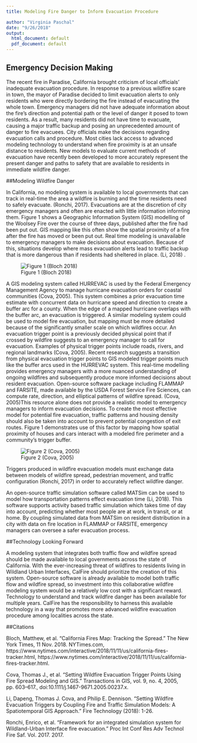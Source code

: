 ```yaml
---
title: Modeling Fire Danger to Inform Evacuation Procedure 

author: "Virginia Paschal"
date: "9/26/2018"
output:
  html_document: default
  pdf_document: default
---
```







## Emergency Decision Making

The recent fire in Paradise, California brought criticism of local officials’ inadequate evacuation procedure. In response to a previous wildfire scare in town, the mayor of Paradise decided to limit evacuation alerts to only residents who were directly bordering the fire instead of evacuating the whole town. Emergency managers did not have adequate information about the fire’s direction and potential path or the level of danger it posed to town residents. As a result, many residents did not have time to evacuate, causing a major traffic backup and posing an unprecedented amount of danger to fire evacuees. 
City officials make the decisions regarding evacuation calls and procedure. Most cities lack access to advanced modeling technology to understand when fire proximity is at an unsafe distance to residents. New models to evaluate current methods of evacuation have recently been developed to more accurately represent the present danger and paths to safety that are available to residents in immediate wildfire danger. 

##Modeling Wildfire Danger

In California, no modeling system is available to local governments that can track in real-time the area a wildfire is burning and the time residents need to safely evacuate. (Ronchi, 2017). Evacuations are at the discretion of city emergency managers and often are enacted with little information informing them. Figure 1 shows a Geographic Information System (GIS) modelling of the Woolsey Fire over the course of three days, published after the fire had been put out. GIS mapping like this often show the spatial proximity of a fire after the fire has moved or been put out. Real time modeling is unavailable to emergency managers to make decisions about evacuation. Because of this, situations develop where mass evacuation alerts lead to traffic backup that is more dangerous than if residents had sheltered in place. (Li, 2018) . 




![Figure 1 (Bloch 2018)](Wildfire1.png)



 A GIS modeling system called HURREVAC is used by the Federal Emergency Management Agency to manage hurricane evacuation orders for coastal communities (Cova, 2005). This system combines a prior evacuation time estimate with concurrent data on hurricane speed and direction to create a buffer arc for a county. When the edge of a mapped hurricane overlaps with the buffer arc, an evacuation is triggered. A similar modeling system could be used to model fire evacuation, but mapping must be more detailed because of the significantly smaller scale on which wildfires occur. 
An evacuation trigger point is a previously decided physical point that if crossed by wildfire suggests to an emergency manager to call for evacuation. Examples of physical trigger points include roads, rivers, and regional landmarks (Cova, 2005). Recent research suggests a transition from physical evacuation trigger points to GIS modeled trigger points much like the buffer arcs used in the HURREVAC system. This real-time modelling provides emergency managers with a more nuanced understanding of ongoing wildfires and subsequently produce more informed decisions about resident evacuation. 
Open-source software package including FLAMMAP and FARSITE, made available by the USDA Forest Service Fire Sciences, can compute rate, direction, and elliptical patterns of wildfire spread. (Cova, 2005)This resource alone does not provide a realistic model to emergency managers to inform evacuation decisions. To create the most effective model for potential fire evacuation, traffic patterns and housing density should also be taken into account to prevent potential congestion of exit routes. Figure 1 demonstrates use of this factor by mapping how spatial proximity of houses and cars interact with a modeled fire perimeter and a community’s trigger buffer.  

![Figure 2 (Cova, 2005)](Wildfire2.png)


Triggers produced in wildfire evacuation models must exchange data between models of wildfire spread, pedestrian movement, and traffic configuration (Ronchi, 2017) in order to accurately reflect wildfire danger. 




An open-source traffic simulation software called MATSim can be used to model how transportation patterns effect evacuation time (Li, 2018). This software supports activity based traffic simulation which takes time of day into account, predicting whether most people are at work, in transit, or at home. By coupling simulated data from MATSim on resident distribution in a city with data on fire location in FLAMMAP or FARSITE, emergency managers can oversee a safer evacuation process. 


##Technology Looking Forward

A modeling system that integrates both traffic flow and wildfire spread should be made available to local governments across the state of California. With the ever-increasing threat of wildfires to residents living in Wildland Urban Interfaces, CalFire should prioritize the creation of this system. Open-source software is already available to model both traffic flow and wildfire spread, so investment into this collaborative wildfire modeling system would be a relatively low cost with a significant reward. Technology to understand and track wildfire danger has been available for multiple years. CalFire has the responsibility to harness this available technology in a way that promotes more advanced wildfire evacuation procedure among localities across the state. 

##Citations

Bloch, Matthew, et al. “California Fires Map: Tracking the Spread.” The New York Times, 11 Nov. 2018. NYTimes.com, https://www.nytimes.com/interactive/2018/11/11/us/california-fires-tracker.html, https://www.nytimes.com/interactive/2018/11/11/us/california-fires-tracker.html.

Cova, Thomas J., et al. “Setting Wildfire Evacuation Trigger Points Using Fire Spread Modeling and GIS.” Transactions in GIS, vol. 9, no. 4, 2005, pp. 603–617., doi:10.1111/j.1467-9671.2005.00237.x.

Li, Dapeng, Thomas J. Cova, and Philip E. Dennison. "Setting Wildfire Evacuation Triggers by Coupling Fire and Traffic Simulation Models: A Spatiotemporal GIS Approach." Fire Technology (2018): 1-26.

Ronchi, Enrico, et al. "Framework for an integrated simulation system for Wildland-Urban Interface fire evacuation." Proc Int Conf Res Adv Technol Fire Saf. Vol. 2017. 2017.





